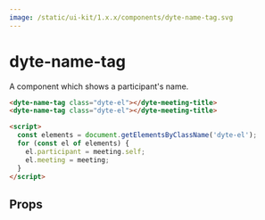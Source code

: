 ```yaml
---
image: /static/ui-kit/1.x.x/components/dyte-name-tag.svg
---
```


# dyte-name-tag

A component which shows a participant's name.

```html
<dyte-name-tag class="dyte-el"></dyte-meeting-title>
<dyte-name-tag class="dyte-el"></dyte-meeting-title>

<script>
  const elements = document.getElementsByClassName('dyte-el');
  for (const el of elements) {
    el.participant = meeting.self;
    el.meeting = meeting;
  }
</script>
```

## Props

<PropsTable of="dyte-name-tag" />
